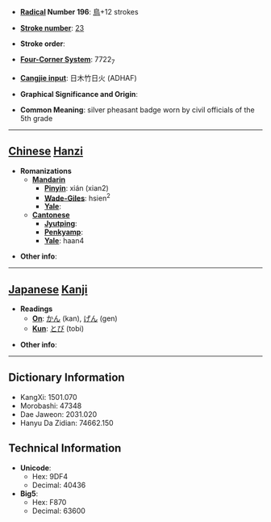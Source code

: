* '''[[Wiktionary:Chinese radical index| Radical]] Number 196''': [[Wiktionary:Chinese radical index 鳥|鳥]]+12 strokes

* '''[[Wiktionary:Chinese total strokes index|Stroke number]]''': [[Wiktionary:Chinese total strokes index 23|23]]

* '''Stroke order''': 

* '''[[Wiktionary:Chinese four corner index|Four-Corner System]]''': 7722<sub>7</sub>

* '''[[Wiktionary:Chinese Cangjie index|Cangjie input]]''': 日木竹日火 (ADHAF)

* '''Graphical Significance and Origin''': 

* '''Common Meaning''': silver pheasant badge worn by civil officials of the 5th grade

----

== [[Chinese]] [[Hanzi]] ==

* '''Romanizations'''
** '''[[Mandarin]]'''
*** '''[[Pinyin]]''': xián (xian2)
*** '''[[Wade-Giles]]''': hsien<sup>2</sup>
*** '''[[Yale]]''': 
** '''[[Cantonese]]'''
*** '''[[Jyutping]]''':
*** '''[[Penkyamp]]''': 
*** '''[[Yale]]''': haan4

* '''Other info''': 

----

== [[Japanese]] [[Kanji]] ==

* '''Readings'''
** '''[[On]]''': [[かん]] (kan), [[げん]] (gen)
** '''[[Kun]]''': [[とび]] (tobi)

* '''Other info''':  

----

== Dictionary Information ==

* KangXi: 1501.070
* Morobashi: 47348
* Dae Jaweon: 2031.020
* Hanyu Da Zidian: 74662.150

== Technical Information ==

* '''Unicode''':
** Hex: 9DF4
** Decimal: 40436
* '''Big5''':
** Hex: F870
** Decimal: 63600